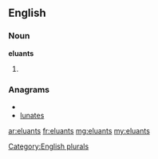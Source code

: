 ==English==

===Noun===
'''eluants'''

# {{plural of|[[eluant]]}}

===Anagrams===
* {{alphagram|aelnstu}}
* [[lunates#English|lunates]]


[[Category:English plurals]]

[[ar:eluants]]
[[fr:eluants]]
[[mg:eluants]]
[[my:eluants]]